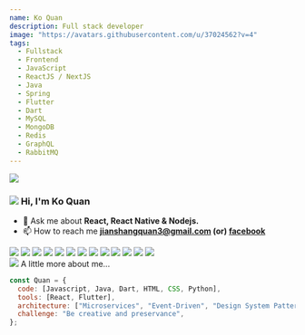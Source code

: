 ```yaml
---
name: Ko Quan
description: Full stack developer
image: "https://avatars.githubusercontent.com/u/37024562?v=4"
tags:
  - Fullstack
  - Frontend
  - JavaScript
  - ReactJS / NextJS
  - Java
  - Spring
  - Flutter 
  - Dart
  - MySQL
  - MongoDB
  - Redis
  - GraphQL
  - RabbitMQ
---
```



<div className="h-28 w-28 rounded-full overflow-hidden mx-auto">
  <img src="https://avatars.githubusercontent.com/u/37024562?v=4" />
</div>

<h3 className="flex flex-row max-w-[240px] mt-5 mx-auto">
  <img
    src="https://raw.githubusercontent.com/lwinmoepaing/lwinmoepaing/main/img/gitto.gif"
    className="h-[20px] object-contain mr-2"
  />
  <span> Hi, I'm Ko Quan </span>
</h3>

<div className="container max-w-[720px] mx-auto">

- 💬 Ask me about **React, React Native & Nodejs.**
- 📫 How to reach me **jianshangquan3@gmail.com (or) [facebook](https://www.facebook.com/jianchenghao99/)**

<div className="flex flex-row gap-2">
  <img
    className="h-5"
    src="https://raw.githubusercontent.com/github/explore/80688e429a7d4ef2fca1e82350fe8e3517d3494d/topics/javascript/javascript.png"
  />
  <img
    className="h-5"
    src="https://raw.githubusercontent.com/github/explore/80688e429a7d4ef2fca1e82350fe8e3517d3494d/topics/react/react.png"
  />
  <img
    className="h-5"
    src="https://raw.githubusercontent.com/github/explore/8ab0be27a8c97992e4930e630e2d68ba8d819183/topics/spring/spring.png"
  />
  <img
    className="h-5"
    src="https://raw.githubusercontent.com/github/explore/80688e429a7d4ef2fca1e82350fe8e3517d3494d/topics/nodejs/nodejs.png"
  />
  <img
    className="h-5"
    src="https://raw.githubusercontent.com/github/explore/5b3600551e122a3277c2c5368af2ad5725ffa9a1/topics/java/java.png"
  />
  <img
    className="h-5"
    src="https://raw.githubusercontent.com/github/explore/80688e429a7d4ef2fca1e82350fe8e3517d3494d/topics/dart/dart.png"
  />
  <img
    className="h-5"
    src="https://raw.githubusercontent.com/github/explore/cebd63002168a05a6a642f309227eefeccd92950/topics/flutter/flutter.png"
  />
  <img
    className="h-5"
    src="https://raw.githubusercontent.com/github/explore/28b02bbc9ad9f7a503c43775aebeb515dc2da5fc/topics/nextjs/nextjs.png"
  />
  <img
    className="h-5"
    src="https://raw.githubusercontent.com/github/explore/80688e429a7d4ef2fca1e82350fe8e3517d3494d/topics/mysql/mysql.png"
  />
  <img
    className="h-5"
    src="https://raw.githubusercontent.com/github/explore/80688e429a7d4ef2fca1e82350fe8e3517d3494d/topics/mongodb/mongodb.png"
  />
  <img
    className="h-5"
    src="https://raw.githubusercontent.com/github/explore/e65ef46ef3e7bc457c93622f6a89fe8d3fd131d5/topics/graphql/graphql.png"
  />
  <img
    className="h-5"
    src="https://raw.githubusercontent.com/github/explore/80688e429a7d4ef2fca1e82350fe8e3517d3494d/topics/redis/redis.png"
  />
  <img
    className="h-5"
    src="https://raw.githubusercontent.com/github/explore/d73b58ded658144cd29547485b8537306012eb86/topics/elasticsearch/elasticsearch.png"
  />
</div>

<div className="flex flex-row gap-2 my-2">
  <img
    className="h-5"
    src="https://raw.githubusercontent.com/lwinmoepaing/lwinmoepaing/main/img/katto.gif"
  />
  <span>A little more about me...</span>
</div>

```javascript
const Quan = {
  code: [Javascript, Java, Dart, HTML, CSS, Python],
  tools: [React, Flutter],
  architecture: ["Microservices", "Event-Driven", "Design System Pattern"],
  challenge: "Be creative and preservance",
};
```

</div>